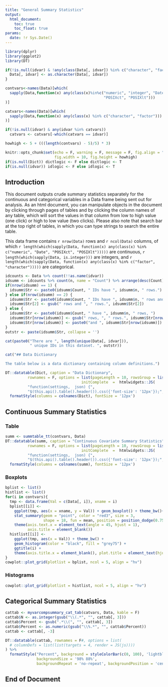 ---
title: "General Summary Statistics"
output: 
  html_document:
    toc: true
    toc_float: true
params:
  date: !r Sys.Date()
---

```{r setup, include=FALSE}
library(dplyr)
library(ggplot2)
library(DT)

if(!is.null(idvar) & !any(class(Data[, idvar]) %in% c("character", "factor"))){
  Data[, idvar] <- as.character(Data[, idvar])
}

contvars<-names(Data)[which(
  sapply(Data,function(x) any(class(x)%in%c("numeric", "integer", "Date", 
                                            "POSIXct", "POSIXlt")))
)]

catvars<-names(Data)[which(
  sapply(Data,function(x) any(class(x) %in% c("character", "factor")))
)]

if(!is.null(idvar) & any(idvar %in% catvars)) 
  catvars <- catvars[-which(catvars == idvar)]

howhigh <- 5 + (((length(contvars) - 5)/5) * 3)

knitr::opts_chunk$set(echo = F, warning = F, message = F, fig.align = "center", 
                      fig.width = 10, fig.height = howhigh)
if(is.null(Dict)) dictlogic <- F else dictlogic <- T
if(is.null(idvar)) idlogic <- F else idlogic <- T
```

## Introduction

This document outputs crude summary statistics separately for the continuous and categorical variables in a Data frame being sent out for analysis. As an html document, you can manipulate objects in the document by clicking through pages of tables and by clicking the column names of any table, which will sort the values in that column from low to high value (one click) or high to low value (two clicks). Please also note that search bar at the top right of tables, in which you can type strings to search the entire table.

This data frame contains `r nrow(Data)` rows and `r ncol(Data)` columns, of which `r length(which(sapply(Data, function(x) any(class(x) %in% c("numeric", "Date", "POSIXct", "POSIXlt")))))` are continuous, `r length(which(sapply(Data, is.integer)))` are integers, and `r length(which(sapply(Data, function(x) any(class(x) %in% c("factor", "character")))))` are categorical.

```{r idtable, eval = idlogic, include = F}
idcounts <- Data %>% count(!!as.name(idvar))
idsumm <- idcounts %>% count(n, name = "Count") %>% arrange(desc(Count))
if(nrow(idsumm) == 1) {
  idsumm$Str <- paste0(idsumm$Count, " IDs have ", idsumm$n, " rows.")
} else if(nrow(idsumm) == 2) {
  idsumm$Str <- paste0(idsumm$Count, " IDs have ", idsumm$n, " rows and ")
  idsumm$Str[2] <- gsub(" rows and ", " rows.", idsumm$Str[2])
} else {
  idsumm$Str <- paste0(idsumm$Count, " have ", idsumm$n, " rows, ")
  idsumm$Str[nrow(idsumm)] <- gsub(" rows, ", " rows.", idsumm$Str[nrow(idsumm)])
  idsumm$Str[nrow(idsumm)] <- paste0("and ", idsumm$Str[nrow(idsumm)])
}
outstr <- paste(idsumm$Str, collapse = '')
```
```{r iddesc, eval = idlogic, results = 'asis'}
cat(paste0("There are ", length(unique(Data[, idvar])), 
           " unique IDs in this dataset. ", outstr))
```

```{r dictdesc, eval = dictlogic, results = 'asis'}
cat("## Data Dictionary

The table below is a data dictionary containing column definitions.")
```
```{r dicttable, eval = dictlogic}
DT::datatable(Dict, caption = "Data Dictionary", 
          rownames = F, options = list(pageLength = 10, rowsGroup = list(0), 
                                  initComplete  =  htmlwidgets::JS(
          "function(settings,  json) {", 
          "$(this.api().table().header()).css({'font-size': '12px'});", "}")))%>%
  formatStyle(columns = colnames(Dict), fontSize = '12px')
```

## Continuous Summary Statistics {.tabset}

### Table

```{r conttable}
summ <- summtable_tt(contvars, Data)
DT::datatable(summ, caption = "Continuous Covariate Summary Statistics", 
          rownames = F, options = list(pageLength = 10, rowsGroup = list(0), 
                                  initComplete  =  htmlwidgets::JS(
          "function(settings,  json) {", 
          "$(this.api().table().header()).css({'font-size': '12px'});", "}")))%>%
  formatStyle(columns = colnames(summ), fontSize = '12px')
```

### Boxplots

```{r boxplots}
bplist <- list()
histlist <- list()
for(i in contvars){
  tmp <- data.frame(Val = c(Data[, i]), xname = i)
  bplist[[i]] <- 
    ggplot(tmp, aes(x = xname, y = Val)) + geom_boxplot() + theme_bw()+
    stat_summary(geom = "point", color = "red3", size = 3, 
                 shape = 18, fun = mean, position = position_dodge(0.75))+
    theme(axis.text.x = element_text(angle = 45, hjust = 1), 
          axis.title = element_blank())
  histlist[[i]] <- 
    ggplot(tmp, aes(x = Val)) + theme_bw() + 
    geom_histogram(color = "black", fill = "grey75") + 
    ggtitle(i) + 
    theme(axis.title.x = element_blank(), plot.title = element_text(hjust = 0.5))
}
cowplot::plot_grid(plotlist = bplist, ncol = 5, align = "hv")
```

### Histograms

```{r hists}
cowplot::plot_grid(plotlist = histlist, ncol = 5, align = "hv")
```

## Categorical Summary Statistics

```{r cattable}
cattab <- myvarcompsummary_cat_tab(catvars, Data, kable = F)
cattab$N <- as.integer(gsub("\\(.*", "", cattab[, 3]))
cattab$Percent <- gsub(".*\\(", "", cattab[, 3])
cattab$Percent <- as.numeric(gsub("\\%.*", "", cattab$Percent))
cattab <- cattab[, -3]

DT::datatable(cattab, rownames = F#, options = list(
  # columnDefs = list(list(targets = 4, render = JS(js))))
) %>% 
  formatStyle("Percent", background = styleColorBar(c(0, 100), 'lightblue'), 
              backgroundSize = '98% 88%', 
              backgroundRepeat = 'no-repeat', backgroundPosition = 'center')
```

## End of Document
